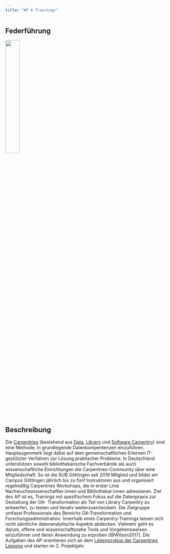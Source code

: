 ```yaml
---
title: "AP 6 Trainings"
---
```


## Federführung

![](../images/SUB_centered_cmyk.png){width=30%}

## Beschreibung

Die [Carpentries](https://carpentries.org/) (bestehend aus [Data](https://datacarpentry.org/), [Library](https://librarycarpentry.org/) und [Software Carpentry](https://software-carpentry.org/)) sind eine Methode, in grundlegende Datenkompentenzen einzuführen. Hauptaugenmerk liegt dabei auf dem gemeinschaftlichen Erlernen IT-gestützter Verfahren zur Lösung praktischer Probleme. In Deutschland unterstützen sowohl bibliothekarische Fachverbände als auch wissenschaftliche Einrichtungen die Carpentries-Community über eine Mitgliedschaft. So ist die SUB Göttingen seit 2019 Mitglied und bildet am Campus Göttingen jährlich bis zu fünf Instruktoren aus und organisiert regelmäßig Carpentries Workshops, die in erster Linie Nachwuchswissenschaftler:innen und Bibliothekar:innen adressieren. Ziel des AP ist es, Trainings mit spezifischem Fokus auf die Datenpraxis zur Gestaltung der OA- Transformation als Teil von Library Carpentry zu entwerfen, zu testen und iterativ weiterzuentwickeln. Die Zielgruppe umfasst Professionals des Bereichs OA-Transformation und Forschungsadministration. Innerhalb eines Carpentry-Trainings lassen sich nicht sämtliche datenanalytische Aspekte abdecken. Vielmehr geht es darum, offene und wissenschaftsnahe Tools und Vorgehensweisen einzuführen und deren Anwendung zu erproben [@Wilson2017]. Die Aufgaben des AP orientieren sich an dem [Lebenszyklus der Carpentries Lessons](https://cdh.carpentries.org/the-lesson-life-cycle.html#where-to-start) und starten im 2. Projektjahr.